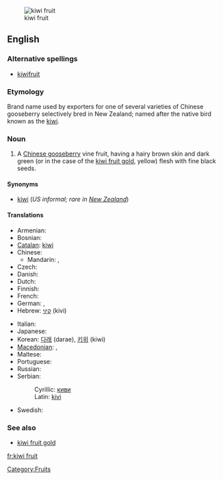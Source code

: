 [[Image:Kiwi (Actinidia chinensis) 1 Luc Viatour.jpg|thumb|kiwi fruit]]
==English==

===Alternative spellings===
* [[kiwifruit]]

===Etymology===
Brand name used by exporters for one of several varieties of Chinese gooseberry selectively bred in New Zealand; named after the native bird known as the [[kiwi]].

===Noun===
{{en-noun|sg=[[kiwi]] [[fruit]]|kiwi fruit}}

# A [[Chinese gooseberry]] vine fruit, having a hairy brown skin and dark green (or in the case of the [[kiwi fruit gold]], yellow) flesh with fine black seeds.

====Synonyms====
* {{sense|Chinese gooseberry}} [[kiwi]] (''US informal; rare in [[New Zealand]]'')

====Translations====
{{trans-top|fruit}}
* Armenian: {{t-|hy|կիվի|tr=kivi|sc=Armn|xs=Armenian}}
* Bosnian: {{t-|bs|kivi|m}}
* [[Catalan]]: [[kiwi]] {{m}}
* Chinese:
** Mandarin: {{t-|cmn|獼猴桃|sc=Hani|xs=Mandarin}}, {{t-|cmn|猕猴桃|tr=míhóutáo|sc=Hani|xs=Mandarin}}
* Czech: {{t+|cs|kiwi|n}}
* Danish: {{t-|da|kiwi}}
* Dutch: {{t+|nl|kiwi|m}}
* Finnish: {{t+|fi|kiivi}}
* French: {{t+|fr|kiwi|m}}
* German: {{t+|de|Kiwi|f}}, {{t-|de|chinesische Stachelbeere|f}}
* Hebrew: [[קיוי]] (kivi)
{{trans-mid}}
* Italian: {{t+|it|kiwi|m}}
* Japanese: {{t-|ja|キーウィフルーツ|tr=kiwifurutsu|sc=Jpan}}
* Korean: [[다래]] (darae), [[키위]] (kiwi)
* [[Macedonian]]: {{t-|mk|киви|n|tr=kívi|sc=Cyrl|xs=Macedonian}},  {{t|mk|актинида|f|tr=aktinída|sc=Cyrl|xs=Macedonian}}
* Maltese: {{t-|mt|kiwi|xs=Maltese}}
* Portuguese: {{t+|pt|quivi|m}}
* Russian: {{t+|ru|киви|m|tr=kívi|sc=Cyrl}}
* Serbian:
*: Cyrillic: [[киви#Serbian|киви]] {{m}}
*: Latin: [[kivi#Serbian|kivi]] {{m}}
* Swedish: {{t-|sv|kiwi}}
{{trans-bottom}}

===See also===
* [[kiwi fruit gold]]<!--A similar fruit with yellow flesh.-->

[[Category:Fruits]]

[[fr:kiwi fruit]]